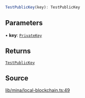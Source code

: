 ```ts
TestPublicKey(key): TestPublicKey
```

## Parameters

• **key**: [`PrivateKey`](../../../classes/PrivateKey.mdx)

## Returns

[`TestPublicKey`](../type-aliases/TestPublicKey.mdx)

## Source

[lib/mina/local-blockchain.ts:49](https://github.com/o1-labs/o1js/blob/000b9835d52eede806be269b958c57000ff32f72/src/lib/mina/local-blockchain.ts#L49)
